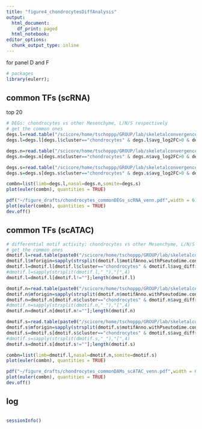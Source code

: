 ```yaml
---
title: "figure4_chondrocytesDiffAnalysis"
output: 
  html_document:
    df_print: paged
  html_notebook:
editor_options:
  chunk_output_type: inline
---
```


for panel D and F

```r
# packages
library(eulerr);
```

## common TFs (scRNA)

top 20

```r
# DEGs: chondrocytes vs other Mesenchyme, L/N/S respectively
# get the common ones
degs.l=read.table("/scicore/home/tschoppp/GROUP/lab/skeletalconvergence/fromMenghan/scRNA/clustering/fig1_limbFine_degs_pval0.2pct0.01fd0.01.txt") #the stringent one has too few DEGs for overlap:minpct025_logfc025
degs.l=degs.l[degs.l$cluster=="chondrocytes" & degs.l$avg_log2FC>0 & degs.l$p_val < 0.05,"name"];length(degs.l)

degs.n=read.table("/scicore/home/tschoppp/GROUP/lab/skeletalconvergence/fromMenghan/scRNA/clustering/fig1_nasalFine_degs_pval0.2pct0.01fd0.01.txt")
degs.n=degs.n[degs.n$cluster=="chondrocytes" & degs.n$avg_log2FC>0 & degs.n$p_val < 0.05,"name"];length(degs.n)

degs.s=read.table("/scicore/home/tschoppp/GROUP/lab/skeletalconvergence/fromMenghan/scRNA/clustering/fig1_somiteFine_degs_pval0.2pct0.01fd0.01.txt")
degs.s=degs.s[degs.s$cluster=="chondrocytes" & degs.s$avg_log2FC>0 & degs.s$p_val < 0.05,"name"];length(degs.s)

```

```r
combn=list(limb=degs.l,nasal=degs.n,somite=degs.s)
plot(euler(combn), quantities = TRUE)

pdf("~/figure_drafts/chondrocytes_commonDEGs_scRNA_venn.pdf",width = 6,height=4)
plot(euler(combn), quantities = TRUE)
dev.off()

```

## common TFs (scATAC)

```r
# differential motif activity: chondrocytes vs other Mesenchyme, L/N/S respectively
# get the common ones
dmotif.l=read.table(paste0("/scicore/home/tschoppp/GROUP/lab/skeletalconvergence/fromMenghan/scATAC/diffAnalysis/diffact_motifID_fcthres001_limb.txt"),sep = "\t",header = T)
dmotif.l$mforigin=sapply(strsplit(dmotif.l$motifAnno.withPseutodime.consist,"_"),"[",1)
dmotif.l=dmotif.l[dmotif.l$cluster=="chondrocytes" & dmotif.l$avg_diff>0,"motifAnno.withPseutodime.consist"] # & dmotif.l$mforigin=="L"
#dmotif.l=sapply(strsplit(dmotif.l,"_"),"[",4)
dmotif.l=dmotif.l[dmotif.l!=""];length(dmotif.l)

dmotif.n=read.table(paste0("/scicore/home/tschoppp/GROUP/lab/skeletalconvergence/fromMenghan/scATAC/diffAnalysis/diffact_motifID_fcthres001_nasal.txt"),sep = "\t",header = T)
dmotif.n$mforigin=sapply(strsplit(dmotif.n$motifAnno.withPseutodime.consist,"_"),"[",1)
dmotif.n=dmotif.n[dmotif.n$cluster=="chondrocytes" & dmotif.n$avg_diff>0,"motifAnno.withPseutodime.consist"] # & dmotif.n$mforigin=="N"
#dmotif.n=sapply(strsplit(dmotif.n,"_"),"[",4)
dmotif.n=dmotif.n[dmotif.n!=""];length(dmotif.n)

dmotif.s=read.table(paste0("/scicore/home/tschoppp/GROUP/lab/skeletalconvergence/fromMenghan/scATAC/diffAnalysis/diffact_motifID_fcthres001_somite.txt"),sep = "\t",header = T)
dmotif.s$mforigin=sapply(strsplit(dmotif.s$motifAnno.withPseutodime.consist,"_"),"[",1)
dmotif.s=dmotif.s[dmotif.s$cluster=="chondrocytes" & dmotif.s$avg_diff>0,"motifAnno.withPseutodime.consist"] # & dmotif.s$mforigin=="S"
#dmotif.s=sapply(strsplit(dmotif.s,"_"),"[",4)
dmotif.s=dmotif.s[dmotif.s!=""];length(dmotif.s)

```

```r
combn=list(limb=dmotif.l,nasal=dmotif.n,somite=dmotif.s)
plot(euler(combn), quantities = TRUE)

pdf("~/figure_drafts/chondrocytes_commonDAMs_scATAC_venn.pdf",width = 6,height=4)
plot(euler(combn), quantities = TRUE)
dev.off()

```

## log

```r

```

```r
sessionInfo()
```


